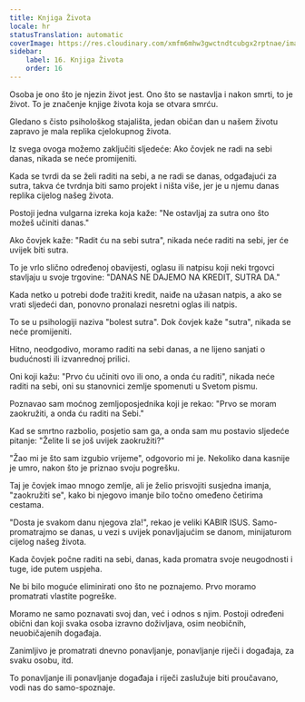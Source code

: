```yaml
---
title: Knjiga Života
locale: hr
statusTranslation: automatic
coverImage: https://res.cloudinary.com/xmfm6mhw3gwctndtcubgx2rptnae/image/upload/v1740468922/small_cover_tratado_de_psicologia_revolucionaria_a4c0dca4e0.webp
sidebar:
    label: 16. Knjiga Života
    order: 16
---
```

Osoba je ono što je njezin život jest. Ono što se nastavlja i nakon smrti, to je život. To je značenje knjige života koja se otvara smrću.

Gledano s čisto psihološkog stajališta, jedan običan dan u našem životu zapravo je mala replika cjelokupnog života.

Iz svega ovoga možemo zaključiti sljedeće: Ako čovjek ne radi na sebi danas, nikada se neće promijeniti.

Kada se tvrdi da se želi raditi na sebi, a ne radi se danas, odgađajući za sutra, takva će tvrdnja biti samo projekt i ništa više, jer je u njemu danas replika cijelog našeg života.

Postoji jedna vulgarna izreka koja kaže: "Ne ostavljaj za sutra ono što možeš učiniti danas."

Ako čovjek kaže: "Radit ću na sebi sutra", nikada neće raditi na sebi, jer će uvijek biti sutra.

To je vrlo slično određenoj obavijesti, oglasu ili natpisu koji neki trgovci stavljaju u svoje trgovine: "DANAS NE DAJEMO NA KREDIT, SUTRA DA."

Kada netko u potrebi dođe tražiti kredit, naiđe na užasan natpis, a ako se vrati sljedeći dan, ponovno pronalazi nesretni oglas ili natpis.

To se u psihologiji naziva "bolest sutra". Dok čovjek kaže "sutra", nikada se neće promijeniti.

Hitno, neodgodivo, moramo raditi na sebi danas, a ne lijeno sanjati o budućnosti ili izvanrednoj prilici.

Oni koji kažu: "Prvo ću učiniti ovo ili ono, a onda ću raditi", nikada neće raditi na sebi, oni su stanovnici zemlje spomenuti u Svetom pismu.

Poznavao sam moćnog zemljoposjednika koji je rekao: "Prvo se moram zaokružiti, a onda ću raditi na Sebi."

Kad se smrtno razbolio, posjetio sam ga, a onda sam mu postavio sljedeće pitanje: "Želite li se još uvijek zaokružiti?"

"Žao mi je što sam izgubio vrijeme", odgovorio mi je. Nekoliko dana kasnije je umro, nakon što je priznao svoju pogrešku.

Taj je čovjek imao mnogo zemlje, ali je želio prisvojiti susjedna imanja, "zaokružiti se", kako bi njegovo imanje bilo točno omeđeno četirima cestama.

"Dosta je svakom danu njegova zla!", rekao je veliki KABIR ISUS. Samo-promatrajmo se danas, u vezi s uvijek ponavljajućim se danom, minijaturom cijelog našeg života.

Kada čovjek počne raditi na sebi, danas, kada promatra svoje neugodnosti i tuge, ide putem uspjeha.

Ne bi bilo moguće eliminirati ono što ne poznajemo. Prvo moramo promatrati vlastite pogreške.

Moramo ne samo poznavati svoj dan, već i odnos s njim. Postoji određeni obični dan koji svaka osoba izravno doživljava, osim neobičnih, neuobičajenih događaja.

Zanimljivo je promatrati dnevno ponavljanje, ponavljanje riječi i događaja, za svaku osobu, itd.

To ponavljanje ili ponavljanje događaja i riječi zaslužuje biti proučavano, vodi nas do samo-spoznaje.

